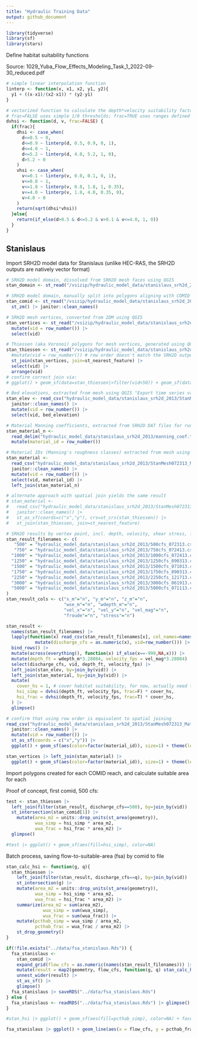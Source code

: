```yaml
---
title: "Hydraulic Training Data"
output: github_document
---
```


```r
library(tidyverse)
library(sf)
library(stars)
```

Define habitat suitability functions

Source: 1029_Yuba_Flow_Effects_Modeling_Task_1_2022-09-30_reduced.pdf

```r
# simple linear interpolation function
linterp <- function(x, x1, x2, y1, y2){
  y1 + ((x-x1)/(x2-x1)) * (y2-y1)
}

# vectorized function to calculate the depth*velocity suitability factor
# frac=FALSE uses simple 1/0 thresholds; frac=TRUE uses ranges defined in Yuba tables 8-9
dvhsi <- function(d, v, frac=FALSE) {
  if(frac){
    dhsi <- case_when(
      d<=0.5 ~ 0,
      d<=0.9 ~ linterp(d, 0.5, 0.9, 0, 1),
      d<=4.0 ~ 1,
      d<=5.2 ~ linterp(d, 4.0, 5.2, 1, 0),
      d>5.2 ~ 0
    )
    vhsi <- case_when(
      v<=0.1 ~ linterp(v, 0.0, 0.1, 0, 1),
      v<=0.8 ~ 1,
      v<=1.8 ~ linterp(v, 0.8, 1.8, 1, 0.35),
      v<=4.0 ~ linterp(v, 1.8, 4.0, 0.35, 0),
      v>4.0 ~ 0
    )
    return(sqrt(dhsi*vhsi)) 
  }else{
    return(if_else(d>0.5 & d<=5.2 & v>0.1 & v<=4.0, 1, 0))
  }
}
```

## Stanislaus

Import SRH2D model data for Stanislaus (unlike HEC-RAS, the SRH2D outputs are natively vector format)

```r
# SRH2D model domain, dissolved from SRH2D mesh faces using QGIS
stan_domain <- st_read("/vsizip/hydraulic_model_data/stanislaus_srh2d_2013/StanMesh072313_Domain.shp.zip", as_tibble=T)

# SRH2D model domain, manually split into polygons aligning with COMID segments
stan_comid <- st_read("/vsizip/hydraulic_model_data/stanislaus_srh2d_2013/StanMesh072313_Domain_COMID.shp.zip", as_tibble=T) |>
  st_zm() |> janitor::clean_names()

# SRH2D mesh vertices, converted from 2DM using QGIS 
stan_vertices <- st_read("/vsizip/hydraulic_model_data/stanislaus_srh2d_2013/StanMesh072313_Vertices.shp.zip", as_tibble=T) |>
  mutate(vid = row_number()) |>
  select(vid)

# Thiessen (aka Voronoi) polygons for mesh vertices, generated using QGIS
stan_thiessen <- st_read("/vsizip/hydraulic_model_data/stanislaus_srh2d_2013/StanMesh072313_Thiessen.shp.zip", as_tibble=T) |>
  #mutate(vid = row_number()) # row order doesn't match the SRH2D outputs so need to spatial join
  st_join(stan_vertices, join=st_nearest_feature) |>
  select(vid) |>
  arrange(vid)
# confirm correct join via:
# ggplot() + geom_sf(data=stan_thiessen|>filter(vid<50)) + geom_sf(data=stan_vertices|>filter(vid<50)) 

# Bed elevations, extracted from mesh using QGIS "Export time series values from points of a mesh dataset"
stan_elev <- read_csv("hydraulic_model_data/stanislaus_srh2d_2013/StanMesh072313_BedElevation.csv.gz") |>
  janitor::clean_names() |>
  mutate(vid = row_number()) |>
  select(vid, bed_elevation)

# Material Manning coefficients, extracted from SRH2D DAT files for runs
stan_material_n <-
  read_delim("hydraulic_model_data/stanislaus_srh2d_2013/manning_coef.txt", delim="\t", col_names=c("manning_coef")) |>
  mutate(material_id = row_number())

# Material IDs (Manning's roughness classes) extracted from mesh using QGIS "Export time series values from points of a mesh dataset"
stan_material <- 
  read_csv("hydraulic_model_data/stanislaus_srh2d_2013/StanMesh072313_MaterialID.csv.gz") |>
  janitor::clean_names() |>
  mutate(vid = row_number()) |>
  select(vid, material_id) |>
  left_join(stan_material_n)

# alternate approach with spatial join yields the same result
# stan_material <- 
#   read_csv("hydraulic_model_data/stanislaus_srh2d_2013/StanMesh072313_MaterialID.csv.gz") |>
#   janitor::clean_names() |>
#   st_as_sf(coords=c("x","y"), crs=st_crs(stan_thiessen)) |>
#   st_join(stan_thiessen, join=st_nearest_feature)

# SRH2D results by vertex point, incl. depth, velocity, shear stress, froude
stan_result_filenames <- c(
   "500" = "hydraulic_model_data/stanislaus_srh2d_2013/500cfs_072313.csv.gz",
   "750" = "hydraulic_model_data/stanislaus_srh2d_2013/750cfs_072413.csv.gz",
  "1000" = "hydraulic_model_data/stanislaus_srh2d_2013/1000cfs_072413.csv.gz",
  "1250" = "hydraulic_model_data/stanislaus_srh2d_2013/1250cfs_090313.csv.gz",
  "1500" = "hydraulic_model_data/stanislaus_srh2d_2013/1500cfs_071013.csv.gz",
  "1750" = "hydraulic_model_data/stanislaus_srh2d_2013/1750cfs_090313.csv.gz",
  "2250" = "hydraulic_model_data/stanislaus_srh2d_2013/2250cfs_121713.csv.gz",
  "3000" = "hydraulic_model_data/stanislaus_srh2d_2013/3000cfs_061913.csv.gz",
  "5000" = "hydraulic_model_data/stanislaus_srh2d_2013/5000cfs_071113.csv.gz"
)
stan_result_cols <- c("x_m"="n", "y_m"="n", "z_m"="n", 
                      "wse_m"="n", "wdepth_m"="n", 
                      "vel_x"="n", "vel_y"="n", "vel_mag"="n", 
                      "froude"="n", "stress"="n")

stan_result <- 
  names(stan_result_filenames) |>
  lapply(function(x) read_csv(stan_result_filenames[x], col_names=names(stan_result_cols), col_types=stan_result_cols, skip=1) |> 
           mutate(discharge_cfs = as.numeric(x), vid=row_number())) |>
  bind_rows() |>
  mutate(across(everything(), function(x) if_else(x==-999,NA,x))) |>
  mutate(depth_ft = wdepth_m*3.28084, velocity_fps = vel_mag*3.28084) |>
  select(discharge_cfs, vid, depth_ft, velocity_fps) |>
  left_join(stan_elev, by=join_by(vid)) |> 
  left_join(stan_material, by=join_by(vid)) |>
  mutate(
    cover_hs = 1, # cover habitat suitability, for now, actually need to get it from stan_material
    hsi_simp = dvhsi(depth_ft, velocity_fps, frac=F) * cover_hs,
    hsi_frac = dvhsi(depth_ft, velocity_fps, frac=T) * cover_hs,
  ) |>
  glimpse()

```

```r
# confirm that using row order is equivalent to spatial joining
read_csv("hydraulic_model_data/stanislaus_srh2d_2013/StanMesh072313_MaterialID.csv.gz") |>
  janitor::clean_names() |>
  mutate(vid = row_number()) |>
  st_as_sf(coords = c("x","y")) |>
  ggplot() + geom_sf(aes(color=factor(material_id)), size=1) + theme(legend.position = "top")
```

```r
stan_vertices |> left_join(stan_material) |> 
  ggplot() + geom_sf(aes(color=factor(material_id)), size=1) + theme(legend.position = "top")
```

Import polygons created for each COMID reach, and calculate suitable area for each

Proof of concept, first comid, 500 cfs:
```r
test <- stan_thiessen |> 
  left_join(filter(stan_result, discharge_cfs==500), by=join_by(vid)) |>
  st_intersection(stan_comid[1]) |>
    mutate(area_m2 = units::drop_units(st_area(geometry)),
           wua_simp = hsi_simp * area_m2,
           wua_frac = hsi_frac * area_m2) |>
  glimpse()

#test |> ggplot() + geom_sf(aes(fill=hsi_simp), color=NA)
```

Batch process, saving flow-to-suitable-area (fsa) by comid to file

```r
stan_calc_hsi <- function(g, q){
  stan_thiessen |>
    left_join(filter(stan_result, discharge_cfs==q), by=join_by(vid)) |> 
    st_intersection(g) |>
    mutate(area_m2 = units::drop_units(st_area(geometry)),
           wua_simp = hsi_simp * area_m2,
           wua_frac = hsi_frac * area_m2) |>
    summarize(area_m2 = sum(area_m2),
              wua_simp = sum(wua_simp),
              wua_frac = sum(wua_frac)) |>
    mutate(pcthab_simp = wua_simp / area_m2,
           pcthab_frac = wua_frac / area_m2) |>
    st_drop_geometry()
}

if(!file.exists("../data/fsa_stanislaus.Rds")) {
  fsa_stanislaus <- 
    stan_comid |>
    expand_grid(flow_cfs = as.numeric(names(stan_result_filenames))) |>
    mutate(result = map2(geometry, flow_cfs, function(g, q) stan_calc_hsi(st_sfc(g, crs=st_crs(stan_comid)), q))) |>
    unnest_wider(result) |>
    st_as_sf() |>
    glimpse()
  fsa_stanislaus |> saveRDS("../data/fsa_stanislaus.Rds")
} else {
  fsa_stanislaus <- readRDS("../data/fsa_stanislaus.Rds") |> glimpse()
}

#stan_hsi |> ggplot() + geom_sf(aes(fill=pcthab_simp), color=NA) + facet_wrap(~discharge_cfs)
```

```r
fsa_stanislaus |> ggplot() + geom_line(aes(x = flow_cfs, y = pcthab_frac, color=factor(comid))) 
```


